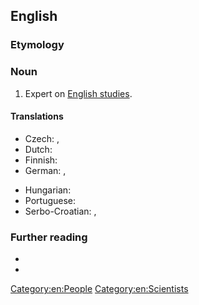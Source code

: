 ==English==

===Etymology===
{{suffix|en|Anglic|ist}}

===Noun===
{{en-noun}}

# Expert on [[English studies]].

====Translations====
{{trans-top|expert on Anglistics}}
* Czech: {{t+|cs|anglista|m}}, {{t|cs|anglistka|f}}
* Dutch: {{t+|nl|anglist|m|f}}
* Finnish: {{t|fi|anglisti}}
* German: {{t|de|Anglist|m}}, {{t|de|Anglistin|f}}
{{trans-mid}}
* Hungarian: {{t|hu|anglista}}
* Portuguese: {{t|pt|anglicista|m|f}}
* Serbo-Croatian: {{t+|sh|anglist|m}}, {{t+|sh|anglistkinja|f}}
{{trans-bottom}}

===Further reading===
<!-- not in Webster 1913 and Century 1911 -->
* {{R:Merriam Webster Online}}
* {{R:OneLook}}

[[Category:en:People]]
[[Category:en:Scientists]]